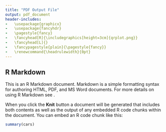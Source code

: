```yaml
---
title: "PDF Output File"
output: pdf_document
header-includes:
-   \usepackage{graphicx}
-   \usepackage{fancyhdr}
-   \pagestyle{fancy}
-   \fancyhead[R]{\includegraphics[height=3cm]{qrplot.png}}
-   \fancyhead[L]{}
-   \fancypagestyle{plain}{\pagestyle{fancy}}
-   \renewcommand{\headrulewidth}{0pt}
---
```


## R Markdown

This is an R Markdown document. Markdown is a simple formatting syntax for authoring HTML, PDF, and MS Word documents. For more details on using R Markdown see .

When you click the **Knit** button a document will be generated that includes both contents as well as the output of any embedded R code chunks within the document. You can embed an R code chunk like this:

```r
summary(cars)
```